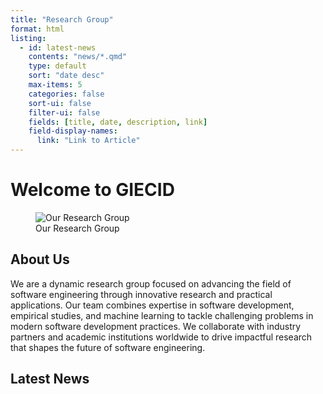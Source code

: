 ```yaml
---
title: "Research Group"
format: html
listing:
  - id: latest-news
    contents: "news/*.qmd"
    type: default
    sort: "date desc"
    max-items: 5
    categories: false
    sort-ui: false
    filter-ui: false
    fields: [title, date, description, link]
    field-display-names:
      link: "Link to Article"
---
```


# Welcome to GIECID

::: {.group-photo}
![Our Research Group](./assets/groupphoto.png "Group Photo")
:::

## About Us

We are a dynamic research group focused on advancing the field of software engineering through innovative research and practical applications. Our team combines expertise in software development, empirical studies, and machine learning to tackle challenging problems in modern software development practices. We collaborate with industry partners and academic institutions worldwide to drive impactful research that shapes the future of software engineering.

## Latest News

::: {#latest-news}
:::
